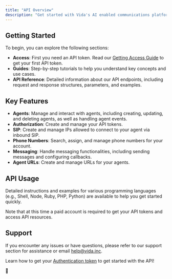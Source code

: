 ```yaml
---
title: "API Overview"
description: "Get started with Vida's AI enabled communications platform."
---
```

## Getting Started

To begin, you can explore the following sections:

- **Access**: First you need an API token. Read our [Getting Access Guide](https://docs.vida.dev/docs/getting-access) to get your first API token.
- **Guides**: Step-by-step tutorials to help you understand key concepts and use cases.
- **API Reference**: Detailed information about our API endpoints, including request and response structures, parameters, and examples.

## Key Features

- **Agents**: Manage and interact with agents, including creating, updating, and deleting agents, as well as handling agent events.
- **Authorization**: Create and manage your API tokens.
- **SIP**: Create and manage IPs allowed to connect to your agent via inbound SIP.
- **Phone Numbers**: Search, assign, and manage phone numbers for your account.
- **Messaging**: Handle messaging functionalities, including sending messages and configuring callbacks.
- **Agent URLs**: Create and manage URLs for your agents.

## API Usage

Detailed instructions and examples for various programming languages (e.g., Shell, Node, Ruby, PHP, Python) are available to help you get started quickly.

Note that at this time a paid account is required to get your API tokens and access API resources.

## Support

If you encounter any issues or have questions, please refer to our support section for assistance or email [help@vida.inc](mailto:help@vida.inc).

Learn how to get your [Authentication token](/docs/api-reference/authentication) to get started with the API!



:blue_heart: